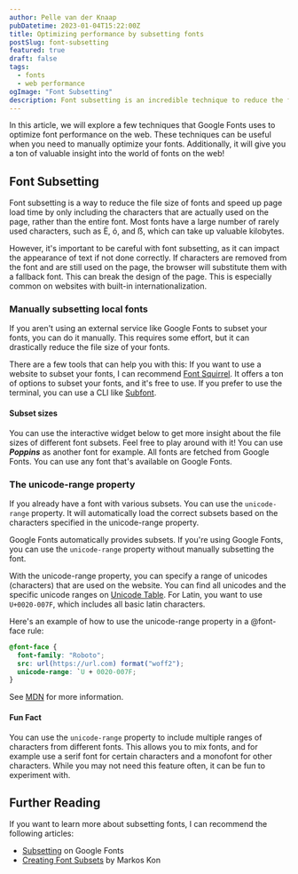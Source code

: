```yaml
---
author: Pelle van der Knaap
pubDatetime: 2023-01-04T15:22:00Z
title: Optimizing performance by subsetting fonts
postSlug: font-subsetting
featured: true
draft: false
tags:
  - fonts
  - web performance
ogImage: "Font Subsetting"
description: Font subsetting is an incredible technique to reduce the file size of fonts and speed up page load times. In this article, we will explore a few techniques that Google Fonts uses to optimize font performance on the web.
---
```



In this article, we will explore a few techniques that Google Fonts uses to optimize font performance on the web.
These techniques can be useful when you need to manually optimize your fonts.
Additionally, it will give you a ton of valuable insight into the world of fonts on the web!

## Font Subsetting

Font subsetting is a way to reduce the file size of fonts and speed up page load time by only including the characters that are actually used on the page, rather than the entire font.
Most fonts have a large number of rarely used characters, such as Ë, ó, and ẞ, which can take up valuable kilobytes.

However, it's important to be careful with font subsetting, as it can impact the appearance of text if not done correctly.
If characters are removed from the font and are still used on the page, the browser will substitute them with a fallback font. This can break the design of the page.
This is especially common on websites with built-in internationalization.

### Manually subsetting local fonts

If you aren't using an external service like Google Fonts to subset your fonts, you can do it manually.
This requires some effort, but it can drastically reduce the file size of your fonts.

There are a few tools that can help you with this:
If you want to use a website to subset your fonts, I can recommend [Font Squirrel](https://www.fontsquirrel.com/tools/webfont-generator).
It offers a ton of options to subset your fonts, and it's free to use.
If you prefer to use the terminal, you can use a CLI like [Subfont](https://github.com/Munter/subfont).

#### Subset sizes

You can use the interactive widget below to get more insight about the file sizes of different font subsets.
Feel free to play around with it! You can use **_Poppins_** as another font for example.
All fonts are fetched from Google Fonts. You can use any font that's available on Google Fonts.

<FontWidget client:visible />

### The unicode-range property

If you already have a font with various subsets. You can use the `unicode-range` property.
It will automatically load the correct subsets based on the characters specified in the unicode-range property.

Google Fonts automatically provides subsets. If you're using Google Fonts, you can use the `unicode-range` property without manually subsetting the font.

With the unicode-range property, you can specify a range of unicodes (characters) that are used on the website.
You can find all unicodes and the specific unicode ranges on [Unicode Table](https://unicode-table.com/en/#control-character).
For Latin, you want to use `U+0020-007F`, which includes all basic latin characters.

Here's an example of how to use the unicode-range property in a @font-face rule:

```css
@font-face {
  font-family: "Roboto";
  src: url(https://url.com) format("woff2");
  unicode-range: `U + 0020-007F;
}
```

See [MDN](https://developer.mozilla.org/en-US/docs/Web/CSS/@font-face/unicode-range) for more information.

#### Fun Fact

You can use the `unicode-range` property to include multiple ranges of characters from different fonts.
This allows you to mix fonts, and for example use a serif font for certain characters and a monofont for other characters.
While you may not need this feature often, it can be fun to experiment with.

## Further Reading

If you want to learn more about subsetting fonts, I can recommend the following articles:

- [Subsetting](https://fonts.google.com/knowledge/glossary/subsetting) on Google Fonts
- [Creating Font Subsets](https://markoskon.com/creating-font-subsets/) by Markos Kon
